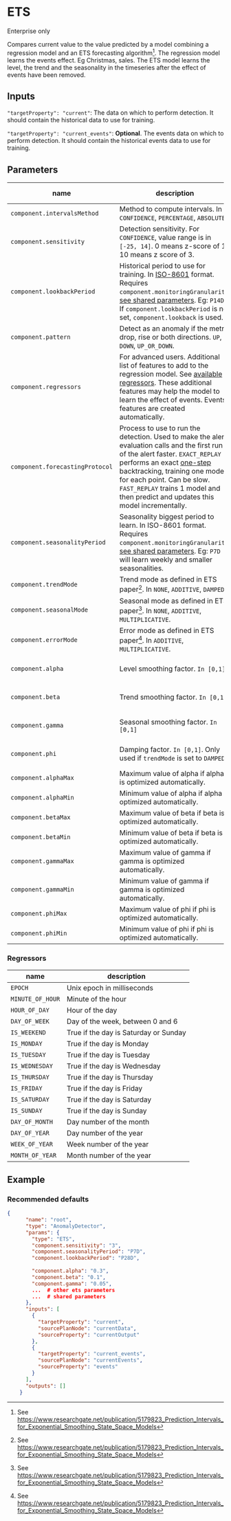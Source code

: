 
# ETS

<Callout>
Enterprise only
</Callout>

Compares current value to the value predicted by a model combining a regression model and an ETS forecasting algorithm[^1]. The regression model learns the events effect. Eg Christmas, sales. The ETS model learns the level, the trend and the seasonality in the timeseries after the effect of events have been removed. 


## Inputs

`"targetProperty": "current"`: The data on which to perform detection. It should contain the historical data to use for training.  

`"targetProperty": "current_events"`: **Optional**. The events data on which to perform detection. It should contain the historical events data to use for training.


## Parameters

| name  | description  | default value  |
|---|---|---|
|`component.intervalsMethod`| Method to compute intervals. In `CONFIDENCE`, `PERCENTAGE`, `ABSOLUTE`.  | `CONFIDENCE`|
|`component.sensitivity`| Detection sensitivity. For `CONFIDENCE`, value range is in `[-25, 14]`. 0 means z-score of 1. 10 means z score of 3. | `5`|
|`component.lookbackPeriod`| Historical period to use for training. In [ISO-8601][iso-8601] format. Requires `component.monitoringGranularity`, [see shared parameters](./#shared-parameters). Eg: `P14D`. If `component.lookbackPeriod` is not set, `component.lookback` is used. | |
|`component.pattern`| Detect as an anomaly if the metric drop, rise or both directions. `UP`, `DOWN`, `UP_OR_DOWN`. | `UP_OR_DOWN`|
|`component.regressors`| For advanced users. Additional list of features to add to the regression model. See [available regressors](#regressors). These additional features may help the model to learn the effect of events. Events features are created automatically. | `[]` ie only use event regressors |
|`component.forecastingProtocol`| Process to use to run the detection. Used to make the alert evaluation calls and the first run of the alert faster. `EXACT_REPLAY` performs an exact [one-step][one-step-eval] backtracking, training one model for each point. Can be slow. `FAST_REPLAY` trains 1 model and then predict and updates this model incrementally. | `EXACT_REPLAY`|
|`component.seasonalityPeriod`| Seasonality biggest period to learn. In ISO-8601 format. Requires `component.monitoringGranularity`, [see shared parameters](./#shared-parameters). Eg: `P7D` will learn weekly and smaller seasonalities.  | |
|`component.trendMode`| Trend mode as defined in ETS paper[^1]. In `NONE`, `ADDITIVE`, `DAMPED`. | `ADDITIVE`|
|`component.seasonalMode`| Seasonal mode as defined in ETS paper[^1]. In `NONE`, `ADDITIVE`, `MULTIPLICATIVE`. | `ADDITIVE`|
|`component.errorMode`| Error mode as defined in ETS paper[^1]. In `ADDITIVE`, `MULTIPLICATIVE`. | `ADDITIVE`|
|`component.alpha`| Level smoothing factor. `In [0,1]` | `-1` - Optimized by BOBYQA|
|`component.beta`| Trend smoothing factor. `In [0,1]` | `-1` - Optimized by BOBYQA|
|`component.gamma`| Seasonal smoothing factor. `In [0,1]` | `-1` - Optimized by BOBYQA|
|`component.phi`| Damping factor. `In [0,1]`. Only used if `trendMode` is set to `DAMPED`. | `-1` - Optimized by BOBYQA|
|`component.alphaMax`| Maximum value of alpha if alpha is optimized automatically. | 0.5 |
|`component.alphaMin`| Minimum value of alpha if alpha is optimized automatically. | 0.001 |
|`component.betaMax`| Maximum value of beta if beta is optimized automatically. | 0.5 |
|`component.betaMin`| Minimum value of beta if beta is optimized automatically. | 0.001 |
|`component.gammaMax`| Maximum value of gamma if gamma is optimized automatically. | 0.5 |
|`component.gammaMin`| Minimum value of gamma if gamma is optimized automatically. | 0.001 |
|`component.phiMax`| Maximum value of phi if phi is optimized automatically. | 0.98 |
|`component.phiMin`| Minimum value of phi if phi is optimized automatically. | 0.75 |


### Regressors

|name| description|
|----|------------|
|`EPOCH`| Unix epoch in milliseconds|
|`MINUTE_OF_HOUR`| Minute of the hour|
|`HOUR_OF_DAY`| Hour of the day|
|`DAY_OF_WEEK`| Day of the week, between 0 and 6|
|`IS_WEEKEND`| True if the day is Saturday or Sunday|
|`IS_MONDAY`| True if the day is Monday|
|`IS_TUESDAY`| True if the day is Tuesday|
|`IS_WEDNESDAY`| True if the day is Wednesday|
|`IS_THURSDAY`| True if the day is Thursday|
|`IS_FRIDAY`| True if the day is Friday|
|`IS_SATURDAY`| True if the day is Saturday|
|`IS_SUNDAY`| True if the day is Sunday|
|`DAY_OF_MONTH`| Day number of the month|
|`DAY_OF_YEAR`| Day number of the year|
|`WEEK_OF_YEAR`| Week number of the year|
|`MONTH_OF_YEAR`| Month number of the year|


## Example

### Recommended defaults

```json
{
      "name": "root",
      "type": "AnomalyDetector",
      "params": {
        "type": "ETS",
        "component.sensitivity": "3",
        "component.seasonalityPeriod": "P7D",
        "component.lookbackPeriod": "P28D",
        
        "component.alpha": "0.3",
        "component.beta": "0.1",
        "component.gamma": "0.05",
        ...  # other ets parameters
        ...  # shared parameters
      },
      "inputs": [
        {
          "targetProperty": "current",
          "sourcePlanNode": "currentData",
          "sourceProperty": "currentOutput"
        },
        {
          "targetProperty": "current_events",
          "sourcePlanNode": "currentEvents",
          "sourceProperty": "events"
        }
      ],
      "outputs": []
    }
```


[^1]: See https://www.researchgate.net/publication/5179823_Prediction_Intervals_for_Exponential_Smoothing_State_Space_Models

[iso-8601]: https://en.wikipedia.org/wiki/ISO_8601#Durations
[one-step-eval]: https://otexts.com/fpp2/forecasting-on-training-and-test-sets.html#one-step-forecasts-on-test-data


